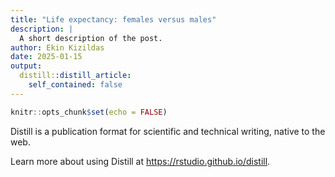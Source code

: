 ```yaml
---
title: "Life expectancy: females versus males"
description: |
  A short description of the post.
author: Ekin Kizildas
date: 2025-01-15
output:
  distill::distill_article:
    self_contained: false
---
```



```r
knitr::opts_chunk$set(echo = FALSE)
```

Distill is a publication format for scientific and technical writing, native to the web.

Learn more about using Distill at <https://rstudio.github.io/distill>.



